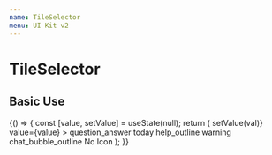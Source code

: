 ```yaml
---
name: TileSelector
menu: UI Kit v2
---
```




# TileSelector

## Basic Use

<Playground>
  {() => {
    const [value, setValue] = useState(null);
    return (
      <TileSelector
        id="icon"
        name="icon"
        onChange={val => setValue(val)}
        value={value}
      >
        <TileOption value="question_answer">
          <Icon size="md">question_answer</Icon>
        </TileOption>
        <TileOption value="today">
          <Icon size="md">today</Icon>
        </TileOption>
        <TileOption value="help_outline">
          <Icon size="md">help_outline</Icon>
        </TileOption>
        <TileOption value="warning">
          <Icon size="md">warning</Icon>
        </TileOption>
        <TileOption value="chat_bubble_outline">
          <Icon size="md">chat_bubble_outline</Icon>
        </TileOption>
        <TileOption value="">No Icon</TileOption>
      </TileSelector>
    );
  }}
</Playground>
